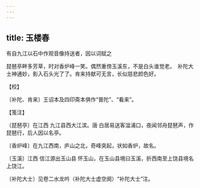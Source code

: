 ```yaml
---
---
---
```

title: 玉楼春
---



有自九江以石中作观音像持送者，因以词赋之





琵琶亭畔多芳草，时对香炉峰一笑。偶然重傍玉溪东，不是白头谁觉老。　补陀大士神通妙，影入石头光了了。肯来持献可无言，长似慈悲颜色好。





【校】


〔补陀、肯来〕王诏本及四印斋本俱作“普陀”、“看来”。





【笺注】


〔琵琶亭〕在江西 九江县西大江滨。唐 白居易送客湓浦口，夜闻邻舟琵琶声，作琵琶行，后人因以名亭。

〔香炉峰〕在九江西南，庐山之北，奇峰突起，状如香炉，故名。

〔玉溪〕江西 信江源出玉山县 怀玉山，在玉山县境曰玉溪，折西南至上饶县境名上饶江。

〔补陀大士〕见卷二水龙吟（补陀大士虚空阕）“补陀大士”注。